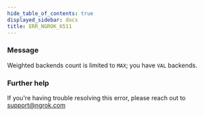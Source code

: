 ```yaml
---
hide_table_of_contents: true
displayed_sidebar: docs
title: ERR_NGROK_6511
---
```


### Message

Weighted backends count is limited to `MAX`; you have `VAL` backends.

<ErrorDetails />

### Further help

If you're having trouble resolving this error, please reach out to [support@ngrok.com](mailto:support@ngrok.com?subject=Help%20with%20ERR_NGROK_6511)
